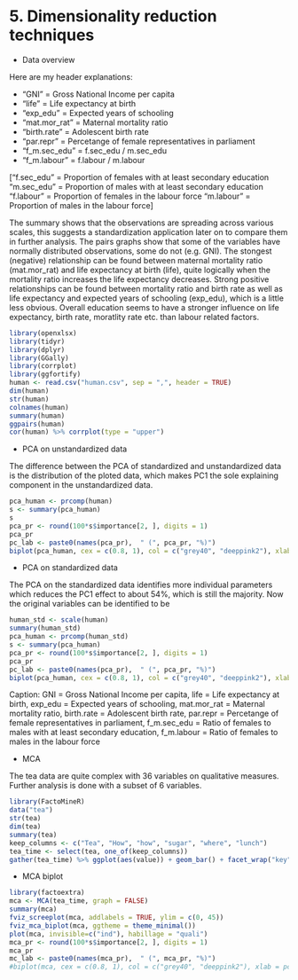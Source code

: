 # 5. Dimensionality reduction techniques

- Data overview

Here are my header explanations:

- "GNI" = Gross National Income per capita
- "life" = Life expectancy at birth
- "exp_edu" = Expected years of schooling
- "mat.mor_rat" = Maternal mortality ratio
- "birth.rate" = Adolescent birth rate
- "par.repr" = Percetange of female representatives in parliament
- "f_m.sec_edu" = f.sec_edu / m.sec_edu
- "f_m.labour" = f.labour / m.labour

["f.sec_edu" = Proportion of females with at least secondary education
"m.sec_edu" = Proportion of males with at least secondary education
"f.labour" = Proportion of females in the labour force
"m.labour" = Proportion of males in the labour force]

The summary shows that the observations are spreading across various scales, this suggests a standardization application later on to compare them in further analysis. The pairs graphs show that some of the variables have normally distributed observations, some do not (e.g. GNI). The stongest (negative) relationship can be found between maternal mortality ratio (mat.mor_rat) and life expectancy at birth (life), quite logically when the mortality ratio increases the life expectancy decreases. Strong positive relationships can be found between mortality ratio and birth rate as well as life expectancy and expected years of schooling (exp_edu), which is a little less obvious. Overall education seems to have a stronger influence on life expectancy, birth rate, moratlity rate etc. than labour related factors. 

```r
library(openxlsx)
library(tidyr)
library(dplyr)
library(GGally)
library(corrplot)
library(ggfortify)
human <- read.csv("human.csv", sep = ",", header = TRUE)
dim(human)
str(human)
colnames(human)
summary(human)
ggpairs(human)
cor(human) %>% corrplot(type = "upper")
```

- PCA on unstandardized data

The difference between the PCA of standardized and unstandardized data is the distribution of the ploted data, which makes PC1 the sole explaining component in the unstandardized data. 

```r
pca_human <- prcomp(human)
s <- summary(pca_human)
s
pca_pr <- round(100*s$importance[2, ], digits = 1)
pca_pr
pc_lab <- paste0(names(pca_pr),  " (", pca_pr, "%)")
biplot(pca_human, cex = c(0.8, 1), col = c("grey40", "deeppink2"), xlab = pc_lab[1], ylab = pc_lab[2])
```

- PCA on standardized data

The PCA on the standardized data identifies more individual parameters which reduces the PC1 effect to about 54%, which is still the majority. Now the original variables can be identified to be 

```r
human_std <- scale(human)
summary(human_std)
pca_human <- prcomp(human_std)
s <- summary(pca_human)
pca_pr <- round(100*s$importance[2, ], digits = 1)
pca_pr
pc_lab <- paste0(names(pca_pr),  " (", pca_pr, "%)")
biplot(pca_human, cex = c(0.8, 1), col = c("grey40", "deeppink2"), xlab = pc_lab[1], ylab = pc_lab[2])
```

Caption: 
GNI = Gross National Income per capita, life = Life expectancy at birth, exp_edu = Expected years of schooling, mat.mor_rat = Maternal mortality ratio, birth.rate = Adolescent birth rate, par.repr = Percetange of female representatives in parliament, f_m.sec_edu = Ratio of females to males with at least secondary education, f_m.labour = Ratio of females to males in the labour force

- MCA

The tea data are quite complex with 36 variables on qualitative measures. Further analysis is done with a subset of 6 variables.

```r
library(FactoMineR)
data("tea")
str(tea)
dim(tea)
summary(tea)
keep_columns <- c("Tea", "How", "how", "sugar", "where", "lunch")
tea_time <- select(tea, one_of(keep_columns))
gather(tea_time) %>% ggplot(aes(value)) + geom_bar() + facet_wrap("key", scales = "free") + theme(axis.text.x = element_text(angle = 45, hjust = 1, size = 8))
```

- MCA biplot 

```r
library(factoextra)
mca <- MCA(tea_time, graph = FALSE)
summary(mca)
fviz_screeplot(mca, addlabels = TRUE, ylim = c(0, 45))
fviz_mca_biplot(mca, ggtheme = theme_minimal())
plot(mca, invisible=c("ind"), habillage = "quali")
mca_pr <- round(100*s$importance[2, ], digits = 1)
mca_pr
mc_lab <- paste0(names(mca_pr),  " (", mca_pr, "%)")
#biplot(mca, cex = c(0.8, 1), col = c("grey40", "deeppink2"), xlab = pc_lab[1], ylab = pc_lab[2])
```
